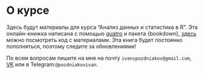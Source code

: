 # О курсе

Здесь будут материалы для курса "Анализ данных и статистика в R". Эта онлайн-книжка написана с помощью [quatro](https://quarto.org) и пакета {bookdown}, [здесь](https://github.com/Pozdniakov/tidy_stats) можно посмотреть код с материалами. Эта книга будет постоянно пополняться, поэтому следите за обновлениями!

По всем вопросам пишите на мне на почту `ivanspozdniakov@gmail.com`, [VK](https://vk.com/id247411462) или в Telegram:`@pozdniakovivan`.
